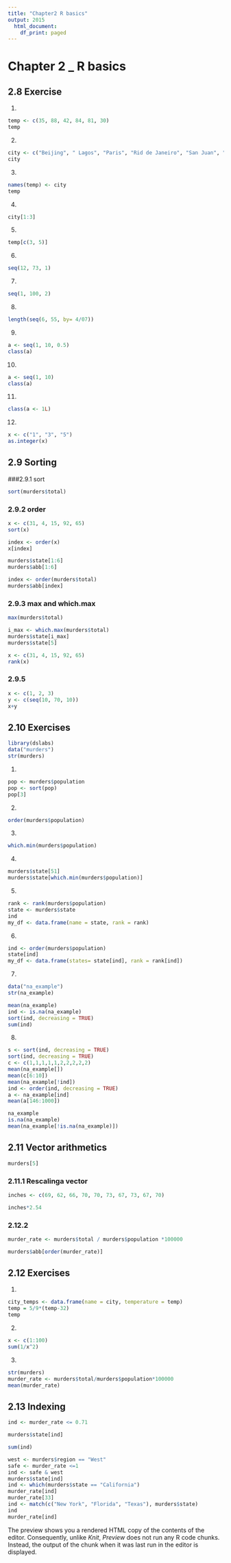 ```yaml
---
title: "Chapter2 R basics"
output: 2015
  html_document:
    df_print: paged
---
```


# Chapter 2 _ R basics

## 2.8 Exercise
1.
```r
temp <- c(35, 88, 42, 84, 81, 30)
temp
```
2.
```r
city <- c("Beijing", " Lagos", "Paris", "Rid de Janeiro", "San Juan", "Toronto")
city
```
3.
```r
names(temp) <- city
temp
```
4.
```r
city[1:3]
```
5.
```r
temp[c(3, 5)]
```
6.
```r
seq(12, 73, 1)
```
7.
```r
seq(1, 100, 2)
```
8.
```r
length(seq(6, 55, by= 4/07))
```
9.
```r
a <- seq(1, 10, 0.5)
class(a)
```
10.
```r
a <- seq(1, 10)
class(a)
```
11.
```r
class(a <- 1L)
```
12.
```r
x <- c("1", "3", "5")
as.integer(x)
```

## 2.9 Sorting

###2.9.1 sort

```r
sort(murders$total)
```
### 2.9.2 order

```r
x <- c(31, 4, 15, 92, 65)
sort(x)
```
```r
index <- order(x)
x[index]
```


```r
murders$state[1:6]
murders$abb[1:6]
```
```r
index <- order(murders$total)
murders$abb[index]
```

### 2.9.3 max and which.max
```r
max(murders$total)
```
```r
i_max <- which.max(murders$total)
murders$state[i_max]
murders$state[5]
```
```r
x <- c(31, 4, 15, 92, 65)
rank(x)
```

### 2.9.5
```r
x <- c(1, 2, 3)
y <- c(seq(10, 70, 10))
x+y
```
## 2.10 Exercises

```r
library(dslabs)
data("murders")
str(murders)
```

1. 

```r
pop <- murders$population
pop <- sort(pop)
pop[3]
```
2.
```r
order(murders$population)
```
3.
```r
which.min(murders$population)
```
4.
```r
murders$state[51]
murders$state[which.min(murders$population)]
```
5.
```r
rank <- rank(murders$population)
state <- murders$state
ind
my_df <- data.frame(name = state, rank = rank)
```

6.
```r
ind <- order(murders$population)
state[ind]
my_df <- data.frame(states= state[ind], rank = rank[ind])
```

7.
```r
data("na_example")
str(na_example)
```
```r
mean(na_example)
ind <- is.na(na_example)
sort(ind, decreasing = TRUE)
sum(ind)
```

8.
```r
s <- sort(ind, decreasing = TRUE)
sort(ind, decreasing = TRUE)
c <- c(1,1,1,1,1,2,2,2,2,2)
mean(na_example[])
mean(c[6:10])
mean(na_example[!ind])
ind <- order(ind, decreasing = TRUE)
a <- na_example[ind]
mean(a[146:1000])
```
```r
na_example
is.na(na_example)
mean(na_example[!is.na(na_example)])

```

## 2.11 Vector arithmetics

```r
murders[5]
```

### 2.11.1 Rescalinga vector

```r
inches <- c(69, 62, 66, 70, 70, 73, 67, 73, 67, 70)
```
```r
inches*2.54
```
### 2.12.2
```r
murder_rate <- murders$total / murders$population *100000
```

```r
murders$abb[order(murder_rate)]
```

## 2.12 Exercises

1.
```r
city_temps <- data.frame(name = city, temperature = temp)
temp = 5/9*(temp-32)
temp
```

2.
```r
x <- c(1:100)
sum(1/x^2)
```
3.
```r
str(murders)
murder_rate <- murders$total/murders$population*100000
mean(murder_rate)
```

## 2.13 Indexing

```r
ind <- murder_rate <= 0.71
```

```r
murders$state[ind]
```
```r
sum(ind)
```
```r
west <- murders$region == "West"
safe <- murder_rate <=1
ind <- safe & west
murders$state[ind]
ind <- which(murders$state == "California")
murder_rate[ind]
murder_rate[33]
ind <- match(c("New York", "Florida", "Texas"), murders$state)
ind
murder_rate[ind]
```



The preview shows you a rendered HTML copy of the contents of the editor. Consequently, unlike *Knit*, *Preview* does not run any R code chunks. Instead, the output of the chunk when it was last run in the editor is displayed.
